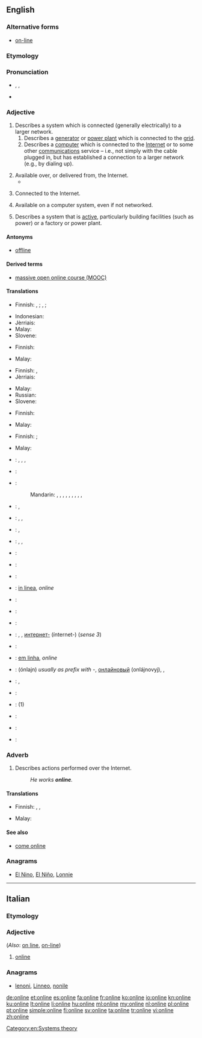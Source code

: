 {{also|on line}}
==English==
{{wikipedia}}

===Alternative forms===
* [[on-line]]

===Etymology===
{{compound|on|line}}

===Pronunciation===
* {{enPR|ŏn'līn"}}, {{IPA|/ˈɒnˌlaɪn/}}, {{X-SAMPA|/"Qn%laIn/}}
* {{audio|En-us-online.ogg|Audio (US)}}

===Adjective===
{{en-adj}}

# Describes a system which is connected (generally electrically) to a larger network.
## Describes a [[generator]] or [[power plant]] which is connected to the [[grid]].
## Describes a [[computer]] which is connected to the [[Internet]] or to some other [[communications]] service – i.e., not simply with the cable plugged in, but has established a connection to a larger network (e.g., by dialing up).
##: {{usex|Is this modem '''online'''?}}
# Available over, or delivered from, the Internet.
#*{{quote-magazine|title=No hiding place
|date=2013-05-25|volume=407|issue=8837|page=74|magazine={{w|The Economist}}
|url=http://www.economist.com/news/science-and-technology/21578357-plan-assess-peoples-personal-characteristics-their-twitter-streams-no
|passage=In America alone, people spent $170 billion on “direct marketing”—junk mail of both the physical and electronic varieties—last year. Yet of those who received unsolicited adverts through the post, only 3% bought anything as a result. If the bumf arrived electronically, the take-up rate was 0.1%. And for '''online''' adverts the “conversion” into sales was a minuscule 0.01%.}}
#: {{usex|I prefer to read the '''online''' newspapers.}}
# Connected to the Internet.
#: {{usex|I'll be '''online''' tonight, so I'll be able to reply to your email.}}
# Available on a computer system, even if not networked.
#: {{usex|Press the F1 key to access the '''online''' help.}}
# Describes a system that is [[active]], particularly building facilities (such as power) or a factory or power plant.
#: {{usex|The power is '''online'''.}}
#: {{usex|Once this factory comes '''online,''' it will double car production in our country!}}

====Antonyms====
* {{sense|connected to larger network}} [[offline]]

====Derived terms====
* [[MOOC|massive open online course (MOOC)]]

====Translations====
{{trans-top|connected to a network}}
* Finnish: {{t+|fi|verkko|alt=verkossa}}, {{t+|fi|online}} {{qualifier|computer}}; {{t+|fi|seinä|alt=seinässä}} {{qualifier|small electric appliance}}‚ {{t+|fi|verkko|alt=verkossa}} {{qualifier|electric machinery}}; {{t-|fi|kytketty|alt=kytkettynä}} {{qualifier|coupled, generally}}
{{trans-mid}}
* Indonesian: {{t+|id|daring}}
* Jèrriais: {{tø|roa-jer|brantchi}}
* Malay: {{t-|ms|dalam talian}}
* Slovene: {{t|sl|v omrežju}}
{{trans-bottom}}

{{trans-top|available over the Internet}}
* Finnish: {{t+|fi|verkko|alt=verkko-}}
{{trans-mid}}
* Malay: {{t-|ms|dalam talian}}
{{trans-bottom}}

{{trans-top|connected to the Internet}}
* Finnish: {{t-|fi|verkossa}}, {{t-|fi|netissä}}
* Jèrriais: {{tø|roa-jer|brantchi}}
{{trans-mid}}
* Malay: {{t-|ms|dalam talian}}
* Russian: {{t|ru|в сети|sc=Cyrl}}
* Slovene: {{t|sl|dosegljiv}}
{{trans-bottom}}

{{trans-top|available on a computer system}}
* Finnish: {{t+|fi|online}}
{{trans-mid}}
* Malay: {{t-|ms|dalam talian}}
{{trans-bottom}}

{{trans-top|of a system that is active}}
* Finnish: {{t+|fi|päällä}} {{qualifier|power}}; {{t-|fi|toiminnassa}} {{qualifier|factory etc.}}
{{trans-mid}}
* Malay: {{t-|ms|dalam talian}}
{{trans-bottom}}

{{checktrans-top}}
* {{ttbc|ar}}: {{t-|ar|متصل|tr=muttáSil}},  {{t-|ar|متواجد|tr=mutawaajid}},  {{t-|ar|على الإنترنت|tr=`ala l-'intarnat}},  {{t-|ar|أونلاين|tr='onlayn}}
* {{ttbc|az}}: {{t-|az|onlayn}}
* {{ttbc|cmn}}:
*: Mandarin: {{t|cmn|在線|sc=Hani}},  {{t|cmn|在线|tr=zàixiàn|sc=Hani}},  {{t|cmn|上網|sc=Hani}},  {{t|cmn|上网|tr=shàngwǎng|sc=Hani}},  {{t|cmn|聯機|sc=Hani}},  {{t|cmn|联机|tr=liánjī|sc=Hani}},  {{t|cmn|線上|sc=Hani}},  {{t|cmn|线上|tr=xiànshàng|sc=Hani}},  {{t|cmn|網上|sc=Hani}},  {{t|cmn|网上|tr=wǎngshàng|sc=Hani}}
* {{ttbc|cs}}: {{t-|cs|online}}, {{t-|cs|připojený}}
* {{ttbc|nl}}: {{t+|nl|online}}, {{t+|nl|aangesloten}}, {{t+|nl|verbonden}}
* {{ttbc|fr}}: {{t+|fr|en ligne}},  {{t+|fr|online}}
* {{ttbc|de}}: {{t+|de|eingeschaltet}}, {{t+|de|verbunden}}, {{t+|de|online}}
* {{ttbc|el}}: {{t-|el|σε ροή|tr=se roí|sc=Grek}}
* {{ttbc|hi}}: {{t-|hi|ऑनलाइन|tr=ŏnlā'in}}
* {{ttbc|is}}: {{t-|is|tengdur|m}}
* {{ttbc|ia}}: [[in linea]], ''online''
{{trans-mid}}
* {{ttbc|ja}}: {{t+|ja|オンライン|tr=onrain}}
* {{ttbc|roa-jer}}: {{tø|roa-jer|en lîngne}}
* {{ttbc|ko}}: {{t+|ko|온라인|tr=onlain|sc=Hang}}
* {{ttbc|mk}}: {{t-|mk|на линија|tr=na línija}}, {{t-|mk|вклучен|tr=vklúčen}}, [[интернет]][[-]] (ínternet-) (''sense 3'')
* {{ttbc|mg}}: {{t-|mg|an-tserasera}}
* {{ttbc|pt}}: [[em linha]], ''online''
* {{ttbc|ru}}: {{t+|ru|онлайн}} (ónlajn) {{indeclinable}} ''usually as prefix with -'', [[онлайновый]] (onlájnovyj),  {{t-|ru|в сети|tr=v setí}},  {{t-|ru|в интернете|tr=v internéte}}
* {{ttbc|sk}}: {{t-|sk|online}}, {{t-|sk|pripojený|m}}
* {{ttbc|es}}: {{t+|es|en línea}}
* {{ttbc|sv}}: {{t-|sv|uppkopplad}} (1)
* {{ttbc|th}}: {{t-|th|ออนไลน์|tr=on-lai}}
* {{ttbc|tr}}: {{t+|tr|çevrimiçi}}
* {{ttbc|vi}}: {{t+|vi|trực tuyến}}
{{trans-bottom}}

===Adverb===
{{en-adv}}

# Describes actions performed over the Internet.
#: ''He works '''online'''.''

====Translations====
{{trans-top|performed over Internet}}
* Finnish: {{t+|fi|verkko|alt=verkossa}}, {{t+|fi|verkko|alt=verkko-}}, {{t+|fi|online|alt=online-}}
{{trans-mid}}
* Malay: {{t-|ms|dalam talian}}
{{trans-bottom}}

====See also====
* [[come online]]

===Anagrams===
* [[El Nino#English|El Nino]], [[El Niño#English|El Niño]], [[Lonnie#English|Lonnie]]

[[Category:en:Systems theory]]

----

==Italian==

===Etymology===
{{etyl|en|it}}

===Adjective===
{{head|it|adjective|invariable}} (''Also'': [[on line]], [[on-line]])

# [[#English|online]]

===Anagrams===
* [[lenoni#Italian|lenoni]], [[Linneo#Italian|Linneo]], [[nonile#Italian|nonile]]

[[de:online]]
[[et:online]]
[[es:online]]
[[fa:online]]
[[fr:online]]
[[ko:online]]
[[io:online]]
[[kn:online]]
[[ku:online]]
[[lt:online]]
[[li:online]]
[[hu:online]]
[[ml:online]]
[[my:online]]
[[nl:online]]
[[pl:online]]
[[pt:online]]
[[simple:online]]
[[fi:online]]
[[sv:online]]
[[ta:online]]
[[tr:online]]
[[vi:online]]
[[zh:online]]